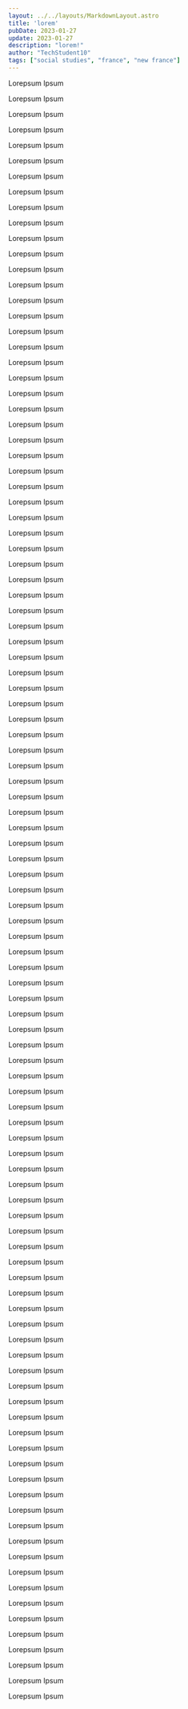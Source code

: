 ```yaml
---
layout: ../../layouts/MarkdownLayout.astro
title: 'lorem'
pubDate: 2023-01-27
update: 2023-01-27
description: "lorem!"
author: "TechStudent10"
tags: ["social studies", "france", "new france"]
---
```


Lorepsum Ipsum

Lorepsum Ipsum

Lorepsum Ipsum

Lorepsum Ipsum

Lorepsum Ipsum

Lorepsum Ipsum

Lorepsum Ipsum

Lorepsum Ipsum

Lorepsum Ipsum

Lorepsum Ipsum

Lorepsum Ipsum

Lorepsum Ipsum

Lorepsum Ipsum

Lorepsum Ipsum

Lorepsum Ipsum

Lorepsum Ipsum

Lorepsum Ipsum

Lorepsum Ipsum

Lorepsum Ipsum

Lorepsum Ipsum

Lorepsum Ipsum

Lorepsum Ipsum

Lorepsum Ipsum

Lorepsum Ipsum

Lorepsum Ipsum

Lorepsum Ipsum

Lorepsum Ipsum

Lorepsum Ipsum

Lorepsum Ipsum

Lorepsum Ipsum

Lorepsum Ipsum

Lorepsum Ipsum

Lorepsum Ipsum

Lorepsum Ipsum

Lorepsum Ipsum

Lorepsum Ipsum

Lorepsum Ipsum

Lorepsum Ipsum

Lorepsum Ipsum

Lorepsum Ipsum

Lorepsum Ipsum

Lorepsum Ipsum

Lorepsum Ipsum

Lorepsum Ipsum

Lorepsum Ipsum

Lorepsum Ipsum

Lorepsum Ipsum

Lorepsum Ipsum

Lorepsum Ipsum

Lorepsum Ipsum

Lorepsum Ipsum

Lorepsum Ipsum

Lorepsum Ipsum

Lorepsum Ipsum

Lorepsum Ipsum

Lorepsum Ipsum

Lorepsum Ipsum

Lorepsum Ipsum

Lorepsum Ipsum

Lorepsum Ipsum

Lorepsum Ipsum

Lorepsum Ipsum

Lorepsum Ipsum

Lorepsum Ipsum

Lorepsum Ipsum

Lorepsum Ipsum

Lorepsum Ipsum

Lorepsum Ipsum

Lorepsum Ipsum

Lorepsum Ipsum

Lorepsum Ipsum

Lorepsum Ipsum

Lorepsum Ipsum

Lorepsum Ipsum

Lorepsum Ipsum

Lorepsum Ipsum

Lorepsum Ipsum

Lorepsum Ipsum

Lorepsum Ipsum

Lorepsum Ipsum

Lorepsum Ipsum

Lorepsum Ipsum

Lorepsum Ipsum

Lorepsum Ipsum

Lorepsum Ipsum

Lorepsum Ipsum

Lorepsum Ipsum

Lorepsum Ipsum

Lorepsum Ipsum

Lorepsum Ipsum

Lorepsum Ipsum

Lorepsum Ipsum

Lorepsum Ipsum

Lorepsum Ipsum

Lorepsum Ipsum

Lorepsum Ipsum

Lorepsum Ipsum

Lorepsum Ipsum

Lorepsum Ipsum

Lorepsum Ipsum

Lorepsum Ipsum

Lorepsum Ipsum

Lorepsum Ipsum

Lorepsum Ipsum

Lorepsum Ipsum


